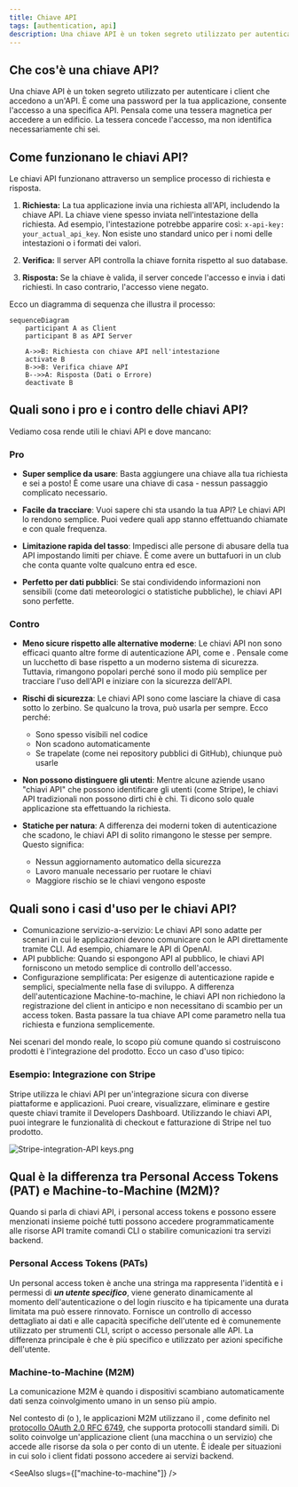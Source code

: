 ```yaml
---
title: Chiave API
tags: [authentication, api]
description: Una chiave API è un token segreto utilizzato per autenticare i client che accedono a un'API. Verifica l'identità e controlla l'accesso a risorse specifiche, comunemente utilizzata nelle comunicazioni server-to-server o per l'accesso a dati pubblici.
---
```


## Che cos'è una chiave API?

Una chiave API è un token segreto utilizzato per autenticare i client che accedono a un'API. È come una password per la tua applicazione, consente l'accesso a una specifica API. Pensala come una tessera magnetica per accedere a un edificio. La tessera concede l'accesso, ma non identifica necessariamente chi sei.

## Come funzionano le chiavi API?

Le chiavi API funzionano attraverso un semplice processo di richiesta e risposta.

1. **Richiesta:** La tua applicazione invia una richiesta all'API, includendo la chiave API. La chiave viene spesso inviata nell'intestazione della richiesta. Ad esempio, l'intestazione potrebbe apparire così: `x-api-key: your_actual_api_key`. Non esiste uno standard unico per i nomi delle intestazioni o i formati dei valori.

2. **Verifica:** Il server API controlla la chiave fornita rispetto al suo database.

3. **Risposta:** Se la chiave è valida, il server concede l'accesso e invia i dati richiesti. In caso contrario, l'accesso viene negato.

Ecco un diagramma di sequenza che illustra il processo:

```mermaid
sequenceDiagram
    participant A as Client
    participant B as API Server

    A->>B: Richiesta con chiave API nell'intestazione
    activate B
    B->>B: Verifica chiave API
    B-->>A: Risposta (Dati o Errore)
    deactivate B
```

## Quali sono i pro e i contro delle chiavi API?

Vediamo cosa rende utili le chiavi API e dove mancano:

### Pro

- **Super semplice da usare**: Basta aggiungere una chiave alla tua richiesta e sei a posto! È come usare una chiave di casa - nessun passaggio complicato necessario.

- **Facile da tracciare**: Vuoi sapere chi sta usando la tua API? Le chiavi API lo rendono semplice. Puoi vedere quali app stanno effettuando chiamate e con quale frequenza.

- **Limitazione rapida del tasso**: Impedisci alle persone di abusare della tua API impostando limiti per chiave. È come avere un buttafuori in un club che conta quante volte qualcuno entra ed esce.

- **Perfetto per dati pubblici**: Se stai condividendo informazioni non sensibili (come dati meteorologici o statistiche pubbliche), le chiavi API sono perfette.

### Contro

- **Meno sicure rispetto alle alternative moderne**: Le chiavi API non sono efficaci quanto altre forme di autenticazione API, come <Ref slug="oauth-2.0" /> e <Ref slug="jwt" />. Pensale come un lucchetto di base rispetto a un moderno sistema di sicurezza. Tuttavia, rimangono popolari perché sono il modo più semplice per tracciare l'uso dell'API e iniziare con la sicurezza dell'API.

- **Rischi di sicurezza**: Le chiavi API sono come lasciare la chiave di casa sotto lo zerbino. Se qualcuno la trova, può usarla per sempre. Ecco perché:
  - Sono spesso visibili nel codice
  - Non scadono automaticamente
  - Se trapelate (come nei repository pubblici di GitHub), chiunque può usarle

- **Non possono distinguere gli utenti**: Mentre alcune aziende usano "chiavi API" che possono identificare gli utenti (come Stripe), le chiavi API tradizionali non possono dirti chi è chi. Ti dicono solo quale applicazione sta effettuando la richiesta.

- **Statiche per natura**: A differenza dei moderni token di autenticazione che scadono, le chiavi API di solito rimangono le stesse per sempre. Questo significa:
  - Nessun aggiornamento automatico della sicurezza
  - Lavoro manuale necessario per ruotare le chiavi
  - Maggiore rischio se le chiavi vengono esposte

## Quali sono i casi d'uso per le chiavi API?

- Comunicazione servizio-a-servizio: Le chiavi API sono adatte per scenari in cui le applicazioni devono comunicare con le API direttamente tramite CLI. Ad esempio, chiamare le API di OpenAI.
- API pubbliche: Quando si espongono API al pubblico, le chiavi API forniscono un metodo semplice di controllo dell'accesso.
- Configurazione semplificata: Per esigenze di autenticazione rapide e semplici, specialmente nella fase di sviluppo. A differenza dell'autenticazione Machine-to-machine, le chiavi API non richiedono la registrazione del client in anticipo e non necessitano di scambio per un access token. Basta passare la tua chiave API come parametro nella tua richiesta e funziona semplicemente.

Nei scenari del mondo reale, lo scopo più comune quando si costruiscono prodotti è l'integrazione del prodotto. Ecco un caso d'uso tipico:

### Esempio: Integrazione con Stripe

Stripe utilizza le chiavi API per un'integrazione sicura con diverse piattaforme e applicazioni. Puoi creare, visualizzare, eliminare e gestire queste chiavi tramite il Developers Dashboard. Utilizzando le chiavi API, puoi integrare le funzionalità di checkout e fatturazione di Stripe nel tuo prodotto.

![Stripe-integration-API keys.png](https://uploads.strapi.logto.io/Stripe_integration_API_keys_cb6a2bc679.png)

## Qual è la differenza tra Personal Access Tokens (PAT) e Machine-to-Machine (M2M)?

Quando si parla di chiavi API, i personal access tokens e <Ref slug="machine-to-machine" /> possono essere menzionati insieme poiché tutti possono accedere programmaticamente alle risorse API tramite comandi CLI o stabilire comunicazioni tra servizi backend.

### Personal Access Tokens (PATs)

Un personal access token è anche una stringa ma rappresenta l'identità e i permessi di ***un utente specifico***, viene generato dinamicamente al momento dell'autenticazione o del login riuscito e ha tipicamente una durata limitata ma può essere rinnovato. Fornisce un controllo di accesso dettagliato ai dati e alle capacità specifiche dell'utente ed è comunemente utilizzato per strumenti CLI, script o accesso personale alle API. La differenza principale è che è più specifico e utilizzato per azioni specifiche dell'utente.

### Machine-to-Machine (M2M)

La comunicazione M2M è quando i dispositivi scambiano automaticamente dati senza coinvolgimento umano in un senso più ampio.

Nel contesto di <Ref slug="openid-connect" /> (o <Ref slug="oauth-2.0" />), le applicazioni M2M utilizzano il <Ref slug="client-credentials-flow" />, come definito nel [protocollo OAuth 2.0 RFC 6749](https://datatracker.ietf.org/doc/html/rfc6749), che supporta protocolli standard simili. Di solito coinvolge un'applicazione client (una macchina o un servizio) che accede alle risorse da sola o per conto di un utente. È ideale per situazioni in cui solo i client fidati possono accedere ai servizi backend.

<SeeAlso slugs={["machine-to-machine"]} />